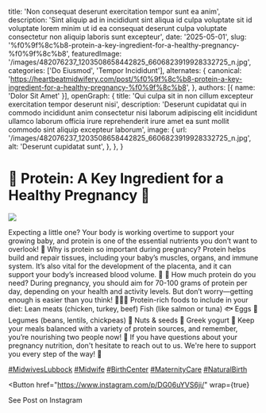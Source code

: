   title: 'Non consequat deserunt exercitation tempor sunt ea anim',
  description: 'Sint aliquip ad in incididunt sint aliqua id culpa voluptate sit id voluptate lorem minim ut id ea consequat deserunt culpa voluptate consectetur non aliquip laboris sunt excepteur',
  date: '2025-05-01',
  slug: '%f0%9f%8c%b8-protein-a-key-ingredient-for-a-healthy-pregnancy-%f0%9f%8c%b8',
  featuredImage: '/images/482076237_1203508658442825_6606823919928332725_n.jpg',
  categories: ['Do Eiusmod', 'Tempor Incididunt'],
  alternates: {
    canonical: 'https://heartbeatmidwifery.com/post/%f0%9f%8c%b8-protein-a-key-ingredient-for-a-healthy-pregnancy-%f0%9f%8c%b8',
  },
  authors: [{ name: 'Dolor Sit Amet' }],
  openGraph: {
    title: 'Qui culpa sit in non cillum excepteur exercitation tempor deserunt nisi',
    description: 'Deserunt cupidatat qui in commodo incididunt anim consectetur nisi laborum adipiscing elit incididunt ullamco laborum officia irure reprehenderit irure amet ea sunt mollit commodo sint aliquip excepteur laborum',
    image: {
      url: '/images/482076237_1203508658442825_6606823919928332725_n.jpg',
      alt: 'Deserunt cupidatat sunt',
    },
  },
}


# 🌸 Protein: A Key Ingredient for a Healthy Pregnancy 🌸

<Image
  src="/images/482076237_1203508658442825_6606823919928332725_n.jpg"
  size="large"
  wrap={true}
/>

Expecting a little one? Your body is working overtime to support your growing baby, and protein is one of the essential nutrients you don’t want to overlook! 💪 Why is protein so important during pregnancy? Protein helps build and repair tissues, including your baby’s muscles, organs, and immune system. It’s also vital for the development of the placenta, and it can support your body’s increased blood volume. 🙌 👶 How much protein do you need? During pregnancy, you should aim for 70-100 grams of protein per day, depending on your health and activity levels. But don’t worry—getting enough is easier than you think! 🥚🥜🍗 Protein-rich foods to include in your diet: Lean meats (chicken, turkey, beef) Fish (like salmon or tuna) 🐟 Eggs 🥚 Legumes (beans, lentils, chickpeas) 🌱 Nuts & seeds 🥜 Greek yogurt 🍨 Keep your meals balanced with a variety of protein sources, and remember, you’re nourishing two people now! 💖 If you have questions about your pregnancy nutrition, don't hesitate to reach out to us. We're here to support you every step of the way! 🌼

[#MidwivesLubbock](https://www.instagram.com/explore/tags/midwiveslubbock/) [#Midwife](https://www.instagram.com/explore/tags/midwife/) [#BirthCenter](https://www.instagram.com/explore/tags/birthcenter/) [#MaternityCare](https://www.instagram.com/explore/tags/maternitycare/) [#NaturalBirth](https://www.instagram.com/explore/tags/naturalbirth/)

<Button
  href="https://www.instagram.com/p/DG06uYVS6ji/"
  wrap={true}
>
  See Post on Instagram
</Button>
